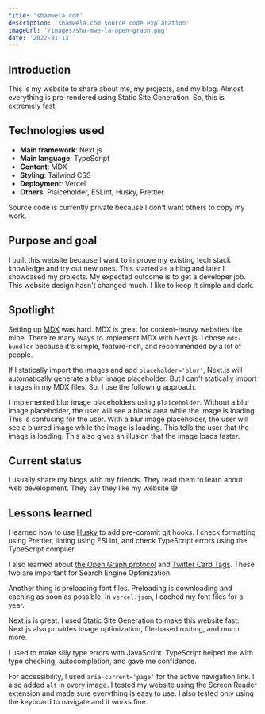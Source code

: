 ```yaml
---
title: 'shamwela.com'
description: 'shamwela.com source code explanation'
imageUrl: '/images/sha-mwe-la-open-graph.png'
date: '2022-01-13'
---
```


## Introduction

This is my website to share about me, my projects, and my blog. Almost everything is pre-rendered using Static Site Generation. So, this is extremely fast.

## Technologies used

- **Main framework**: Next.js
- **Main language**: TypeScript
- **Content**: MDX
- **Styling**: Tailwind CSS
- **Deployment**: Vercel
- **Others**: Plaiceholder, ESLint, Husky, Prettier.

Source code is currently private because I don't want others to copy my work.

## Purpose and goal

I built this website because I want to improve my existing tech stack knowledge and try out new ones. This started as a blog and later I showcased my projects. My expected outcome is to get a developer job. This website design hasn't changed much. I like to keep it simple and dark.

## Spotlight

Setting up [MDX](https://mdxjs.com) was hard. MDX is great for content-heavy websites like mine. There're many ways to implement MDX with Next.js. I chose `mdx-bundler` because it's simple, feature-rich, and recommended by a lot of people.

If I statically import the images and add `placeholder='blur'`, Next.js will automatically generate a blur image placeholder. But I can't statically import images in my MDX files. So, I use the following approach.

I implemented blur image placeholders using `plaiceholder`. Without a blur image placeholder, the user will see a blank area while the image is loading. This is confusing for the user. With a blur image placeholder, the user will see a blurred image while the image is loading. This tells the user that the image is loading. This also gives an illusion that the image loads faster.

## Current status

I usually share my blogs with my friends. They read them to learn about web development. They say they like my website 😅.

## Lessons learned

I learned how to use [Husky](https://typicode.github.io/husky/#) to add pre-commit git hooks. I check formatting using Prettier, linting using ESLint, and check TypeScript errors using the TypeScript compiler.

I also learned about [the Open Graph protocol](https://ogp.me) and [Twitter Card Tags](https://developer.twitter.com/en/docs/twitter-for-websites/cards/overview/markup). These two are important for Search Engine Optimization.

Another thing is preloading font files. Preloading is downloading and caching as soon as possible. In `vercel.json`, I cached my font files for a year.

Next.js is great. I used Static Site Generation to make this website fast. Next.js also provides image optimization, file-based routing, and much more.

I used to make silly type errors with JavaScript. TypeScript helped me with type checking, autocompletion, and gave me confidence.

For accessibility, I used `aria-current='page'` for the active navigation link. I also added `alt` in every image. I tested my website using the Screen Reader extension and made sure everything is easy to use. I also tested only using the keyboard to navigate and it works fine.

